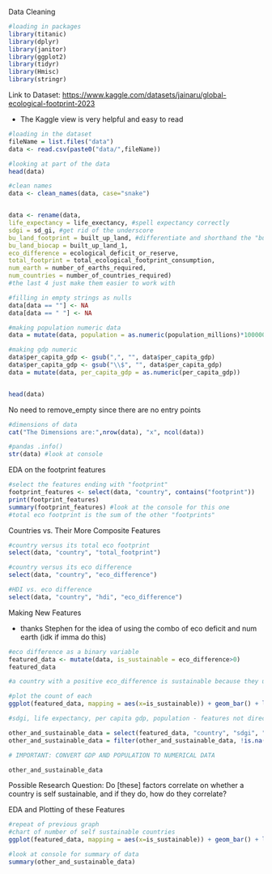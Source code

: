Data Cleaning

```r

#loading in packages
library(titanic)
library(dplyr)
library(janitor)
library(ggplot2)
library(tidyr)
library(Hmisc)
library(stringr)
```

Link to Dataset: <https://www.kaggle.com/datasets/jainaru/global-ecological-footprint-2023>

-   The Kaggle view is very helpful and easy to read

```r

#loading in the dataset
fileName = list.files("data")
data <- read.csv(paste0("data/",fileName))

#looking at part of the data
head(data)
```

```r

#clean names
data <- clean_names(data, case="snake")


data <- rename(data, 
life_expectancy = life_exectancy, #spell expectancy correctly
sdgi = sd_gi, #get rid of the underscore
bu_land_footprint = built_up_land, #differentiate and shorthand the "built up lands"
bu_land_biocap = built_up_land_1, 
eco_difference = ecological_deficit_or_reserve, 
total_footprint = total_ecological_footprint_consumption, 
num_earth = number_of_earths_required, 
num_countries = number_of_countries_required)
#the last 4 just make them easier to work with
```

```r
#filling in empty strings as nulls
data[data == ""] <- NA
data[data == " "] <- NA

#making population numeric data
data = mutate(data, population = as.numeric(population_millions)*1000000)

#making gdp numeric
data$per_capita_gdp <- gsub(",", "", data$per_capita_gdp)
data$per_capita_gdp <- gsub("\\$", "", data$per_capita_gdp)
data = mutate(data, per_capita_gdp = as.numeric(per_capita_gdp))


head(data)
```

No need to remove_empty since there are no entry points

```r

#dimensions of data
cat("The Dimensions are:",nrow(data), "x", ncol(data))
```

```r

#pandas .info()
str(data) #look at console
```

EDA on the footprint features

```r

#select the features ending with "footprint"
footprint_features <- select(data, "country", contains("footprint"))
print(footprint_features)
summary(footprint_features) #look at the console for this one
#total eco footprint is the sum of the other "footprints"
```

Countries vs. Their More Composite Features

```r
#country versus its total eco footprint
select(data, "country", "total_footprint")
```

```r

#country versus its eco difference
select(data, "country", "eco_difference")
```

```r

#HDI vs. eco difference
select(data, "country", "hdi", "eco_difference")
```

Making New Features

-   thanks Stephen for the idea of using the combo of eco deficit and num earth (idk if imma do this)

```r

#eco difference as a binary variable
featured_data <- mutate(data, is_sustainable = eco_difference>0)
featured_data

#a country with a positive eco_difference is sustainable because they used less resources than their country can provide

#plot the count of each
ggplot(featured_data, mapping = aes(x=is_sustainable)) + geom_bar() + labs(title = "Number of Sustainable Countries", x="Is Sustainable")
```

```r
#sdgi, life expectancy, per capita gdp, population - features not directly associated with footprint and sustainability

other_and_sustainable_data = select(featured_data, "country", "sdgi", "life_expectancy", "per_capita_gdp", "population", "is_sustainable")
other_and_sustainable_data = filter(other_and_sustainable_data, !is.na(is_sustainable))

# IMPORTANT: CONVERT GDP AND POPULATION TO NUMERICAL DATA

other_and_sustainable_data
```

Possible Research Question: Do \[these\] factors correlate on whether a country is self sustainable, and if they do, how do they correlate?

EDA and Plotting of these Features

```r
#repeat of previous graph
#chart of number of self sustainable countries
ggplot(featured_data, mapping = aes(x=is_sustainable)) + geom_bar() + labs(title = "Number of Sustainable Countries", x="Is Sustainable")
```

```r
#look at console for summary of data
summary(other_and_sustainable_data)
```
